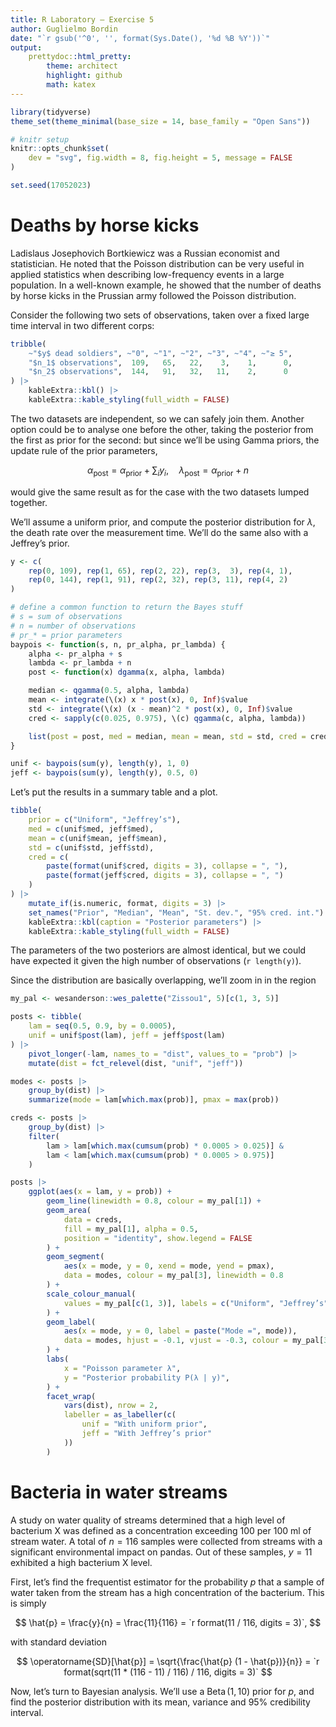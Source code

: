 ```yaml
---
title: R Laboratory – Exercise 5
author: Guglielmo Bordin
date: "`r gsub('^0', '', format(Sys.Date(), '%d %B %Y'))`"
output:
    prettydoc::html_pretty:
        theme: architect
        highlight: github
        math: katex
---
```


```r
library(tidyverse)
theme_set(theme_minimal(base_size = 14, base_family = "Open Sans"))

# knitr setup
knitr::opts_chunk$set(
    dev = "svg", fig.width = 8, fig.height = 5, message = FALSE
)

set.seed(17052023)
```

# Deaths by horse kicks
Ladislaus Josephovich Bortkiewicz was a Russian economist and statistician.
He noted that the Poisson distribution can be very useful in applied
statistics when describing low-frequency events in a large population. In a
well-known example, he showed that the number of deaths by horse kicks in
the Prussian army followed the Poisson distribution.

Consider the following two sets of observations, taken over a fixed large
time interval in two different corps:


```r
tribble(
    ~"$y$ dead soldiers", ~"0", ~"1", ~"2", ~"3", ~"4", ~"≥ 5",
    "$n_1$ observations",  109,   65,   22,    3,    1,      0,
    "$n_2$ observations",  144,   91,   32,   11,    2,      0
) |>
    kableExtra::kbl() |>
    kableExtra::kable_styling(full_width = FALSE)
```

The two datasets are independent, so we can safely join them. Another
option could be to analyse one before the other, taking the posterior
from the first as prior for the second: but since we’ll be using Gamma
priors, the update rule of the prior parameters,

$$
    \alpha_{\mathrm{post}} = \alpha_{\mathrm{prior}} + \sum_i y_i,
    \quad
    \lambda_{\mathrm{post}} = \alpha_{\mathrm{prior}} + n
$$

would give the same result as for the case with the two datasets lumped
together.

We’ll assume a uniform prior, and compute the posterior distribution for 
$\lambda$, the death rate over the measurement time. We’ll do the same also
with a Jeffrey’s prior. 

```r
y <- c(
    rep(0, 109), rep(1, 65), rep(2, 22), rep(3,  3), rep(4, 1),
    rep(0, 144), rep(1, 91), rep(2, 32), rep(3, 11), rep(4, 2)
)

# define a common function to return the Bayes stuff
# s = sum of observations
# n = number of observations
# pr_* = prior parameters
baypois <- function(s, n, pr_alpha, pr_lambda) {
    alpha <- pr_alpha + s
    lambda <- pr_lambda + n
    post <- function(x) dgamma(x, alpha, lambda)

    median <- qgamma(0.5, alpha, lambda)
    mean <- integrate(\(x) x * post(x), 0, Inf)$value
    std <- integrate(\(x) (x - mean)^2 * post(x), 0, Inf)$value
    cred <- sapply(c(0.025, 0.975), \(c) qgamma(c, alpha, lambda))

    list(post = post, med = median, mean = mean, std = std, cred = cred)
}

unif <- baypois(sum(y), length(y), 1, 0)
jeff <- baypois(sum(y), length(y), 0.5, 0)
```

Let’s put the results in a summary table and a plot.
```r
tibble(
    prior = c("Uniform", "Jeffrey’s"),
    med = c(unif$med, jeff$med),
    mean = c(unif$mean, jeff$mean),
    std = c(unif$std, jeff$std),
    cred = c(
        paste(format(unif$cred, digits = 3), collapse = ", "),
        paste(format(jeff$cred, digits = 3), collapse = ", ")
    )
) |>
    mutate_if(is.numeric, format, digits = 3) |>
    set_names("Prior", "Median", "Mean", "St. dev.", "95% cred. int.") |>
    kableExtra::kbl(caption = "Posterior parameters") |>
    kableExtra::kable_styling(full_width = FALSE)
```

The parameters of the two posteriors are almost identical, but we could 
have expected it given the high number of observations (`r length(y)`).

Since the distribution are basically overlapping, we’ll zoom in in the
region

```r
my_pal <- wesanderson::wes_palette("Zissou1", 5)[c(1, 3, 5)]

posts <- tibble(
    lam = seq(0.5, 0.9, by = 0.0005),
    unif = unif$post(lam), jeff = jeff$post(lam)
) |>
    pivot_longer(-lam, names_to = "dist", values_to = "prob") |>
    mutate(dist = fct_relevel(dist, "unif", "jeff"))

modes <- posts |>
    group_by(dist) |>
    summarize(mode = lam[which.max(prob)], pmax = max(prob))

creds <- posts |>
    group_by(dist) |>
    filter(
        lam > lam[which.max(cumsum(prob) * 0.0005 > 0.025)] &
        lam < lam[which.max(cumsum(prob) * 0.0005 > 0.975)]
    )

posts |>
    ggplot(aes(x = lam, y = prob)) +
        geom_line(linewidth = 0.8, colour = my_pal[1]) +
        geom_area(
            data = creds,
            fill = my_pal[1], alpha = 0.5,
            position = "identity", show.legend = FALSE
        ) +
        geom_segment(
            aes(x = mode, y = 0, xend = mode, yend = pmax),
            data = modes, colour = my_pal[3], linewidth = 0.8
        ) +
        scale_colour_manual(
            values = my_pal[c(1, 3)], labels = c("Uniform", "Jeffrey’s")
        ) +
        geom_label(
            aes(x = mode, y = 0, label = paste("Mode =", mode)),
            data = modes, hjust = -0.1, vjust = -0.3, colour = my_pal[3]
        ) +
        labs(
            x = "Poisson parameter λ",
            y = "Posterior probability P(λ | y)",
        ) +
        facet_wrap(
            vars(dist), nrow = 2,
            labeller = as_labeller(c(
                unif = "With uniform prior",
                jeff = "With Jeffrey’s prior"
            ))
        )
```

# Bacteria in water streams
A study on water quality of streams determined that a high level of
bacterium X was defined as a concentration exceeding 100 per 100 ml of
stream water. A total of $n = 116$ samples were collected from streams with
a significant environmental impact on pandas. Out of these samples, $y =
11$ exhibited a high bacterium X level.

First, let’s find the frequentist estimator for the probability $p$ that a
sample of water taken from the stream has a high concentration of the
bacterium. This is simply

$$
    \hat{p} = \frac{y}{n} = \frac{11}{116}
            = `r format(11 / 116, digits = 3)`,
$$

with standard deviation

$$
    \operatorname{SD}[\hat{p}] = \sqrt{\frac{\hat{p} (1 - \hat{p})}{n}}
        = `r format(sqrt(11 * (116 - 11) / 116) / 116, digits = 3)`
$$

Now, let’s turn to Bayesian analysis. We’ll use a $\operatorname{Beta}(1,
10)$ prior for $p$, and find the posterior distribution with its mean,
variance and 95% credibility interval.